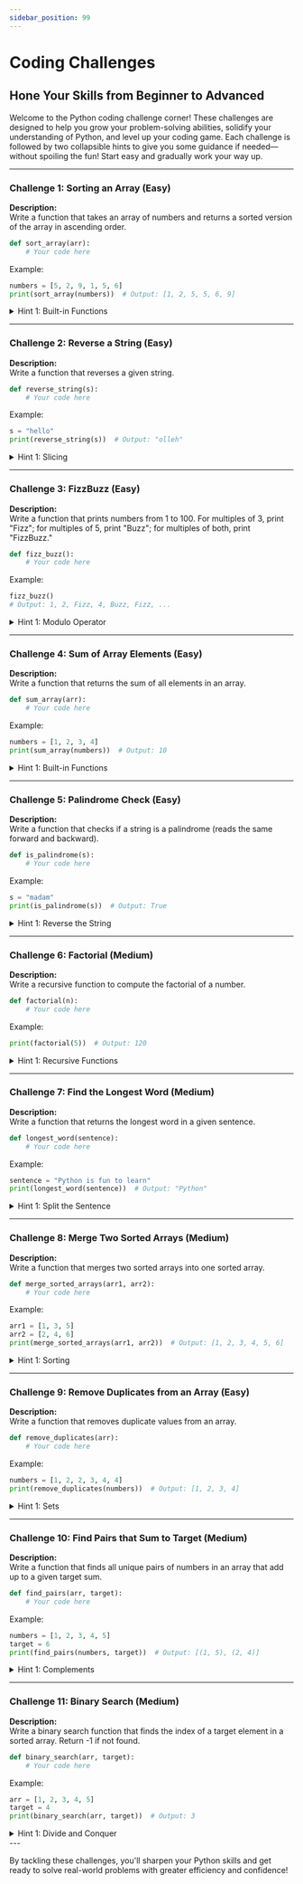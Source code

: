 ```yaml
---
sidebar_position: 99
---
```


# Coding Challenges
## Hone Your Skills from Beginner to Advanced

Welcome to the Python coding challenge corner! These challenges are designed to help you grow your problem-solving abilities, solidify your understanding of Python, and level up your coding game. Each challenge is followed by two collapsible hints to give you some guidance if needed—without spoiling the fun! Start easy and gradually work your way up.

---

### Challenge 1: Sorting an Array (Easy)

**Description:**  
Write a function that takes an array of numbers and returns a sorted version of the array in ascending order.

```python
def sort_array(arr):
    # Your code here
```

Example:

```python
numbers = [5, 2, 9, 1, 5, 6]
print(sort_array(numbers))  # Output: [1, 2, 5, 5, 6, 9]
```

<details>  
  <summary>Hint 1: Built-in Functions</summary>  
  Python has a built-in `sorted()` function to sort a list.  
</details>

---

### Challenge 2: Reverse a String (Easy)

**Description:**  
Write a function that reverses a given string.

```python
def reverse_string(s):
    # Your code here
```

Example:

```python
s = "hello"
print(reverse_string(s))  # Output: "olleh"
```

<details>  
  <summary>Hint 1: Slicing</summary>  
  In Python, you can reverse a string using slicing `s[::-1]`.  
</details>

---

### Challenge 3: FizzBuzz (Easy)

**Description:**  
Write a function that prints numbers from 1 to 100. For multiples of 3, print "Fizz"; for multiples of 5, print "Buzz"; for multiples of both, print "FizzBuzz."

```python
def fizz_buzz():
    # Your code here
```

Example:

```python
fizz_buzz()  
# Output: 1, 2, Fizz, 4, Buzz, Fizz, ...
```

<details>  
  <summary>Hint 1: Modulo Operator</summary>  
  Use the modulo operator `%` to check if a number is divisible by another.  
</details>

---

### Challenge 4: Sum of Array Elements (Easy)

**Description:**  
Write a function that returns the sum of all elements in an array.

```python
def sum_array(arr):
    # Your code here
```

Example:

```python
numbers = [1, 2, 3, 4]
print(sum_array(numbers))  # Output: 10
```

<details>  
  <summary>Hint 1: Built-in Functions</summary>  
  Python has a `sum()` function that can be useful here.  
</details>

---

### Challenge 5: Palindrome Check (Easy)

**Description:**  
Write a function that checks if a string is a palindrome (reads the same forward and backward).

```python
def is_palindrome(s):
    # Your code here
```

Example:

```python
s = "madam"
print(is_palindrome(s))  # Output: True
```

<details>  
  <summary>Hint 1: Reverse the String</summary>  
  Compare the original string to its reversed version.  
</details>

---

### Challenge 6: Factorial (Medium)

**Description:**  
Write a recursive function to compute the factorial of a number.

```python
def factorial(n):
    # Your code here
```

Example:

```python
print(factorial(5))  # Output: 120
```

<details>  
  <summary>Hint 1: Recursive Functions</summary>  
  A factorial is the product of all positive integers up to a given number. Use recursion to compute it.  
</details>

---

### Challenge 7: Find the Longest Word (Medium)

**Description:**  
Write a function that returns the longest word in a given sentence.

```python
def longest_word(sentence):
    # Your code here
```

Example:

```python
sentence = "Python is fun to learn"
print(longest_word(sentence))  # Output: "Python"
```

<details>  
  <summary>Hint 1: Split the Sentence</summary>  
  Use the `split()` method to divide the sentence into words.  
</details>

---

### Challenge 8: Merge Two Sorted Arrays (Medium)

**Description:**  
Write a function that merges two sorted arrays into one sorted array.

```python
def merge_sorted_arrays(arr1, arr2):
    # Your code here
```

Example:

```python
arr1 = [1, 3, 5]
arr2 = [2, 4, 6]
print(merge_sorted_arrays(arr1, arr2))  # Output: [1, 2, 3, 4, 5, 6]
```

<details>  
  <summary>Hint 1: Sorting</summary>  
  Python’s `sorted()` can help to sort the merged arrays.  
</details>

---

### Challenge 9: Remove Duplicates from an Array (Easy)

**Description:**  
Write a function that removes duplicate values from an array.

```python
def remove_duplicates(arr):
    # Your code here
```

Example:

```python
numbers = [1, 2, 2, 3, 4, 4]
print(remove_duplicates(numbers))  # Output: [1, 2, 3, 4]
```

<details>  
  <summary>Hint 1: Sets</summary>  
  A `set` automatically removes duplicates.  
</details>

---

### Challenge 10: Find Pairs that Sum to Target (Medium)

**Description:**  
Write a function that finds all unique pairs of numbers in an array that add up to a given target sum.

```python
def find_pairs(arr, target):
    # Your code here
```

Example:

```python
numbers = [1, 2, 3, 4, 5]
target = 6
print(find_pairs(numbers, target))  # Output: [(1, 5), (2, 4)]
```

<details>  
  <summary>Hint 1: Complements</summary>  
  For each element, look for its complement (target - element) in the array.  
</details>

---

### Challenge 11: Binary Search (Medium)

**Description:**  
Write a binary search function that finds the index of a target element in a sorted array. Return -1 if not found.

```python
def binary_search(arr, target):
    # Your code here
```

Example:

```python
arr = [1, 2, 3, 4, 5]
target = 4
print(binary_search(arr, target))  # Output: 3
```

<details>  
  <summary>Hint 1: Divide and Conquer</summary>  
  Continuously divide the search range in half to narrow down where the target might be.  
</details>
---

By tackling these challenges, you'll sharpen your Python skills and get ready to solve real-world problems with greater efficiency and confidence!